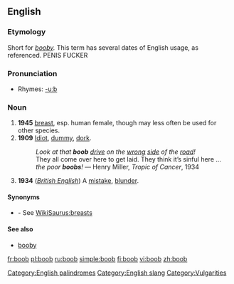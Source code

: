 ==English==
[[Category:English palindromes]]
===Etymology===
Short for ''[[booby]].'' This term has several dates of English usage, as referenced. PENIS FUCKER

===Pronunciation===
*Rhymes: [[Rhymes:English:-uːb|-uːb]]

===Noun===
{{en-noun}}

# '''1945''' {{slang}} [[breast]], esp. human female, though may less often be used for other species.
# '''1909''' {{pejorative}} [[idiot|Idiot]], [[dummy]], [[dork]].
#: ''Look at that '''boob''' [[drive]] on the [[wrong]] [[side]] of the [[road]]!''
#: They all come over here to get laid. They think it’s sinful here ... ''the poor '''boobs'''!'' &mdash; Henry Miller, ''Tropic of Cancer'', 1934
# '''1934''' (''[[w:British English|British English]]'') A [[mistake]], [[blunder]].

====Synonyms====
*{{italbrac|a woman’s breast}} - See [[WikiSaurus:breasts]]

====See also====
*[[booby]]

[[Category:English slang]]
[[Category:Vulgarities]]

[[fr:boob]]
[[pl:boob]]
[[ru:boob]]
[[simple:boob]]
[[fi:boob]]
[[vi:boob]]
[[zh:boob]]